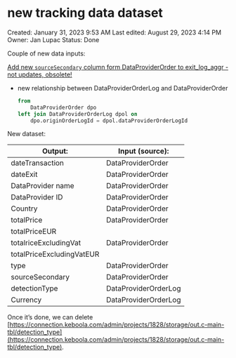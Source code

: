 # new tracking data dataset

Created: January 31, 2023 9:53 AM
Last edited: August 29, 2023 4:14 PM
Owner: Jan Lupac
Status: Done

Couple of new data inputs:

[Add new `sourceSecondary` column form DataProviderOrder to exit_log_aggr - not updates, obsolete!](new%20tracking%20data%20dataset%207739076d3d164e89b7aaa8685e40f7f7/Add%20new%20sourceSecondary%20column%20form%20DataProviderOr%20becab045356c48a1ab489355bf5323d8.md)

- new relationship between DataProviderOrderLog and DataProviderOrder
    
    ```sql
    from
    	DataProviderOrder dpo
    left join DataProviderOrderLog dpol on
    	dpo.originOrderLogId = dpol.dataProviderOrderLogId
    ```
    

New dataset:

| Output: | Input (source): |
| --- | --- |
| dateTransaction | DataProviderOrder |
| dateExit | DataProviderOrder |
| DataProvider name | DataProviderOrder |
| DataProvider ID | DataProviderOrder |
| Country | DataProviderOrder |
| totalPrice | DataProviderOrder |
| totalPriceEUR |  |
| totalriceExcludingVat | DataProviderOrder |
| totalPriceExcludingVatEUR |  |
| type | DataProviderOrder |
| sourceSecondary | DataProviderOrder |
| detectionType | DataProviderOrderLog |
| Currency | DataProviderOrderLog |

Once it’s done, we can delete [https://connection.keboola.com/admin/projects/1828/storage/out.c-main-tbl/detection_type](https://connection.keboola.com/admin/projects/1828/storage/out.c-main-tbl/detection_type).